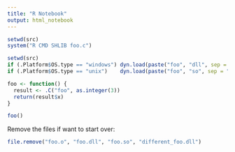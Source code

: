 ```yaml
---
title: "R Notebook"
output: html_notebook
---
```


```r
setwd(src)
system("R CMD SHLIB foo.c")
```

```r
setwd(src)
if (.Platform$OS.type == "windows") dyn.load(paste("foo", "dll", sep = "."))
if (.Platform$OS.type == "unix")    dyn.load(paste("foo", "so", sep = "."))
```


```r

foo <- function() {
  result <- .C("foo", as.integer(3))
  return(result$x)
}

foo()
```



Remove the files if want to start over:

```r
file.remove("foo.o", "foo.dll", "foo.so", "different_foo.dll")
```